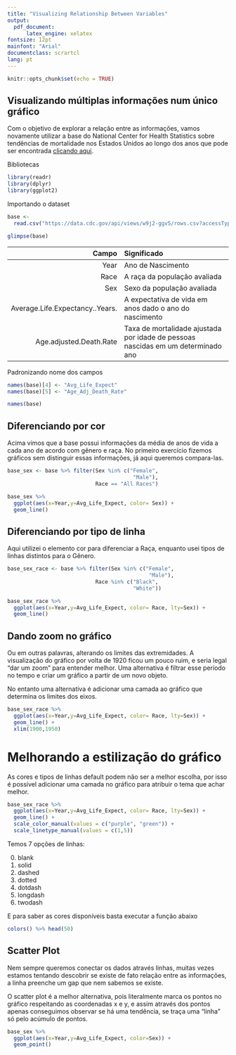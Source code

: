 ```yaml
---
title: "Visualizing Relationship Between Variables"
output: 
  pdf_document:
      latex_engine: xelatex
fontsize: 12pt
mainfont: "Arial"
documentclass: scrartcl
lang: pt
---
```


```r
knitr::opts_chunk$set(echo = TRUE)
```

## Visualizando múltiplas informações num único gráfico

Com o objetivo de explorar a relação entre as informações, vamos novamente utilizar a base do National Center for Health Statistics sobre tendências de mortalidade nos Estados Unidos ao longo dos anos que pode ser encontrada [clicando aqui](https://data.cdc.gov/NCHS/NCHS-Death-rates-and-life-expectancy-at-birth/w9j2-ggv5).


Bibliotecas
```r
library(readr)
library(dplyr)
library(ggplot2)
```

Importando o dataset

```r
base <- 
  read.csv("https://data.cdc.gov/api/views/w9j2-ggv5/rows.csv?accessType=DOWNLOAD")

glimpse(base)
```

Campo                                | Significado   
-----------------------------------: | :----------------------------------------------------------
 Year                                | Ano de Nascimento
 Race                                | A raça da população avaliada
 Sex                                 | Sexo da população avaliada
 Average.Life.Expectancy..Years.     | A expectativa de vida em anos dado o ano do nascimento
 Age.adjusted.Death.Rate             | Taxa de mortalidade ajustada por idade de pessoas nascidas em um determinado ano
 
 Padronizando nome dos campos
 
```r
names(base)[4] <- "Avg_Life_Expect"
names(base)[5] <- "Age_Adj_Death_Rate"

names(base)
```


## Diferenciando por cor

Acima vimos que a base possui informações da média de anos de vida a cada ano de acordo com gênero e raça. No primeiro exercício fizemos gráficos sem distinguir essas informações, já aqui queremos compara-las.

```r
base_sex <- base %>% filter(Sex %in% c("Female",
                                        "Male"),
                            Race == "All Races")

base_sex %>% 
  ggplot(aes(x=Year,y=Avg_Life_Expect, color= Sex)) +
  geom_line()
```

## Diferenciando por tipo de linha

Aqui utilizei o elemento cor para diferenciar a Raça, enquanto usei tipos de linhas distintos para o Gênero.

```r
base_sex_race <- base %>% filter(Sex %in% c("Female",
                                             "Male"),
                            Race %in% c("Black",
                                        "White"))

base_sex_race %>% 
  ggplot(aes(x=Year,y=Avg_Life_Expect, color= Race, lty=Sex)) +
  geom_line()
```

## Dando zoom no gráfico

Ou em outras palavras, alterando os limites das extremidades.
A visualização do gráfico por volta de 1920 ficou um pouco ruim, e seria legal "dar um zoom" para entender melhor. Uma alternativa é filtrar esse período no tempo e criar um gráfico a partir de um novo objeto.

No entanto uma alternativa é adicionar uma camada ao gráfico que determina os limites dos eixos.

```r
base_sex_race %>% 
  ggplot(aes(x=Year,y=Avg_Life_Expect, color= Race, lty=Sex)) +
  geom_line() +
  xlim(1900,1950)
```

# Melhorando a estilização do gráfico

As cores e tipos de linhas default podem não ser a melhor escolha, por isso é possível adicionar uma camada no gráfico para atribuir o tema que achar melhor.

```r
base_sex_race %>% 
  ggplot(aes(x=Year,y=Avg_Life_Expect, color= Race, lty=Sex)) +
  geom_line() +
  scale_color_manual(values = c("purple", "green")) +
  scale_linetype_manual(values = c(1,5))
```

Temos 7 opções de linhas:

0. blank
1. solid
2. dashed
3. dotted
4. dotdash
5. longdash
6. twodash

E para saber as cores disponíveis basta executar a função abaixo

```r
colors() %>% head(50)
```

## Scatter Plot

Nem sempre queremos conectar os dados através linhas, muitas vezes estamos tentando descobrir se existe de fato relação entre as informações, a linha preenche um gap que nem sabemos se existe.

O scatter plot é a melhor alternativa, pois literalmente marca os pontos no gráfico respeitando as coordenadas x e y, e assim através dos pontos apenas conseguimos observar se há uma tendência, se traça uma "linha" só pelo acúmulo de pontos.

```r
base_sex %>% 
  ggplot(aes(x=Year,y=Avg_Life_Expect, color=Sex)) +
  geom_point()
```